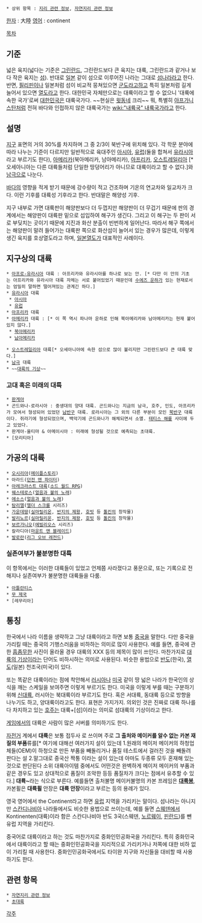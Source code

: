  * 상위 항목 : [[지리 관련 정보]], [[자연지리 관련 정보]]

[[한자]] : 大陸
[[영어]] : continent

[[목차]]
== 기준 ==
넓은 육지(넓다는 기준은 [[그린란드]], 그린란드보다 큰 육지는 대륙, 그린란드과 같거나 보다 작은 육지는 [[섬]]).
반대로 [[일본]] 같이 섬으로 이루어진 나라는 그대로 [[섬나라]]라고 한다. 반면, [[필리핀]]이나 일본처럼 섬이 비교적 뭉쳐있으면 [[군도]]라고하고 특히 일본처럼 길게 늘어서 있으면 [[열도]]라고 한다. 대한민국 자체만으로는 대륙이라고 할 수 없으니 '대륙에 속한 국가'로써 [[대한민국]]은 대륙국가다. ~~현실은 [[북한|윗동네]] 크리~~ 뭐, 특별히 [[아프가니스탄]]처럼 전혀 바다와 인접하지 않은 대륙국가는 [[wiki:"내륙국" 내륙국가]]라고 한다.

== 설명 ==
[[지구]] 표면의 거의 30%를 차지하며 그 중 2/3이 북반구에 위치해 있다. 각 학문 분야에 따라 나누는 기준이 다르지만 일반적으로 육대주인 [[아시아]], [[유럽]](둘을 합쳐서 [[유라시아]] 라고 부르기도 한다), [[아메리카]](북아메리카, 남아메리카), [[아프리카]], [[오스트레일리아]] [* 오세아니아는 다른 대륙들처럼 단일한 땅덩어리가 아니므로 대륙이라고 할 수 없다.]와 [[남극]]으로 나눈다. 

[[바다]]의 영향을 적게 받기 때문에 강수량이 적고 건조하며 기온의 연교차와 일교차가 크다. 이런 기후를 대륙성 기후라고 한다. 반대말은 해양성 기후.

지구 내부로 가면 대륙판이 해양판보다 더 두껍지만 해양판이 더 무겁기 때문에 판의 경계에서는 해양판이 대륙판 밑으로 섭입하여 해구가 생긴다. 그리고 이 해구는 두 판이 서로 부딪치는 곳이기 때문에 지진과 화산 분출이 빈번하게 일어난다. 따라서 해구 쪽에서는 해양판이 말려 들어가는 대륙판 쪽으로 화산섬이 늘어서 있는 경우가 많은데, 이렇게 생긴 육지를 호상열도라고 하며, [[일본]]열도가 대표적인 사례이다.

== 지구상의 대륙 ==
 * [[아프로-유라시아]] 대륙 : 아프리카와 유라시아를 하나로 보는 안. [* 다만 이 안의 기초는 아프리카와 유라시아 대륙 자체는 서로 붙어있었기 때문인데 [[수에즈 운하]]가 있는 현재로서는 엄밀히 말하면 떨어져있는 관계긴 하다.] 
 * [[유라시아]] 대륙
  * [[아시아]]
  * [[유럽]] 
 * [[아프리카]] 대륙
 * [[아메리카]] 대륙 : [* 이 쪽 역시 파나마 운하로 인해 북아메리카와 남아메리카는 현재 붙어있지 않다.]
  * [[북아메리카]]
  * [[남아메리카]]

 * [[오스트레일리아]] 대륙[* 오세아니아에 속한 섬으로 많이 불리지만 그린란드보다 큰 대륙 맞다.]
 * [[남극]] 대륙
 * ~~[[중국|대륙의 기상]]~~

=== 고대 혹은 미래의 대륙 ===
 * [[판게아]]
 * 곤드와나-로라시아 : 중생대의 양대 대륙. 곤드와나는 지금의 남극, 호주, 인도, 아프리카가 모여서 형성되어 있었던 [[남반구]] 대륙. 로라시아는 그 외의 다른 부분이 모인 [[북반구]] 대륙이다. 쥐라기에 형성되었으며, 백악기에 곤드와나가 해체되면서 소멸. [[테티스 해]]를 사이에 두고 있었다.
 * 판게아-울티마 & 아메이시아 : 미래에 형성될 것으로 예측되는 초대륙.
 * [모리티아]

== 가공의 대륙 ==
 * [[오시리아 대륙|오시리아]]([[메이플스토리]])
 * 아라드([[던전 앤 파이터]])
 * [[아레크라스트 대륙]]([[소드 월드 RPG]])
 * [[웨스테로스]]([[얼음과 불의 노래]])
 * [[에소스]]([[얼음과 불의 노래]])
 * [[탐리엘]]([[엘더 스크롤]] 시리즈)
 * [[가운데땅]]([[실마릴리온]], [[반지의 제왕]], [[호빗]] 등 [[톨킨]]의 창작물)
 * [[발리노르]]([[실마릴리온]], [[반지의 제왕]], [[호빗]] 등 [[톨킨]]의 창작물)
 * [[보르가니오]]([[에빌리오스]] 시리즈)
 * 칼라디아([[마운트 앤 블레이드]])
 * [[리그 오브 레전드/지역 및 국가|발로란]]([[리그 오브 레전드]])

=== 실존여부가 불분명한 대륙 ===
이 항목에서는 이러한 대륙들이 있었고 언제쯤 사라졌다고 풍문으로, 또는 기록으로 전해지나 실존여부가 불분명한 대륙들을 다룸.

 * [[아틀란티스]]
 * [[무 제국]]
 * [레무리아]

== 통칭 ==
한국에서 나라 이름을 생략하고 그냥 대륙이라고 하면 보통 [[중국]]을 말한다. 다만 중국을 가리킬 때는 중국의 기행스러움을 비하하는 의미로 많이 사용한다. 예를 들면, 중국에 관한 [[흠좀무]]한 사진이 올라올 경우 대륙의 XXX 등의 제목이 많이 쓰인다. 마찬가지로 [[대륙의 기상]]이라는 단어도 비하시하는 의미로 사용된다. 비슷한 용법으로 [[반도]](한국), [[열도]](일본) 천조국(미국)이 있다.

또는 똑같은 대륙이라는 점에 착안해서 [[러시아]]나 [[미국]] 같이 땅 넓은 나라가 한국인의 상식을 깨는 스케일을 보여주면 이렇게 부르기도 한다. 미국을 이렇게 부를 때는 구분하기 위해 [[신대륙]], 러시아는 북대륙이라 부르기도 한다. 혹은 서대륙, 동대륙 등으로 방향을 나누기도 하고, 양대륙이라고도 한다. 표현은 가지가지. 의외인 것은 진짜로 대륙 하나를 다 차지하고 있는 [[호주]]는 대륙+[섬]이라는 의미로 섬대륙의 기상이라고 한다.


[[게임]]에서의 대륙은 사람이 많은 서버를 의미하기도 한다.

[[자전거]] 계에서 '''대륙'''은 보통 접두사 로 쓰이며 주로 '''그 출처와 메이커를 알수 없는 카본 재질의 부품'''류를[* 여기에 대해선 여러가지 설이 있는데 1.원래의 메이저 메이커의 하청업체들(OEM)이 하청으로 만든 부품을 빼돌리거나 품질 테스트에서 걸러진 것을 빼돌려 판다는 설 2.말그대로 중국산 짝퉁 이라는 설이 있는데 아마도 두종류 모두 혼재해 있는것으로 판단된다 소위 대륙아이템 중에서도 어떤것은 완벽하게 메이저 메이커의 부품과 같은 경우도 있고 상대적으로 품질이 조악한 등등 품질차가 크다는 점에서 유추할 수 있다.] '''대륙~'''라는 식으로 부른다. 예를들면 출처불명 메이커불명의 카본 프레임은 '''[[대륙봉]]''', 카본휠은 '''대륙휠''' 안장은 '''대륙 안장'''이라고 부르는 등의 용례가 있다.

영국 영어에서 the Continent라고 하면 [[유럽]] 지역을 가리키는 말이다. 섬나라는 아니지만 [[스칸디나비아]] 나라들에서도 비슷한 용법으로 쓰이는데, 예를 들면 [[스웨덴]]에서 Kontinenten(대륙)이라 함은 스칸디나비아 반도 3국(스웨덴, [[노르웨이]], [[핀란드]])를 뺀 유럽 지역을 가리킨다.

중국어로 대륙이라고 하는 것도 마찬가지로 중화인민공화국을 가리킨다. 특히 중화민국에서 대륙이라고 할 때는 중화인민공화국을 지리적으로 가리키거나 저쪽에 대한 비하 없이 가리킬 때 사용한다. 중화인민공화국에서도 타이완 지구와 자신들을 대비할 때 사용하기도 한다.

== 관련 항목 ==
 * [[자연지리 관련 정보]]
 * [[초대륙]]

[[각주]]
